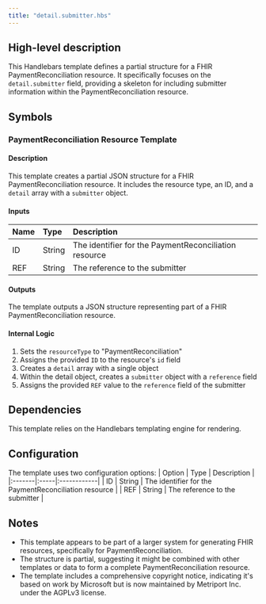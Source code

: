 ```yaml
---
title: "detail.submitter.hbs"
---
```


## High-level description
This Handlebars template defines a partial structure for a FHIR PaymentReconciliation resource. It specifically focuses on the `detail.submitter` field, providing a skeleton for including submitter information within the PaymentReconciliation resource.

## Symbols

### PaymentReconciliation Resource Template
#### Description
This template creates a partial JSON structure for a FHIR PaymentReconciliation resource. It includes the resource type, an ID, and a `detail` array with a `submitter` object.

#### Inputs
| Name | Type | Description |
|:-----|:-----|:------------|
| ID | String | The identifier for the PaymentReconciliation resource |
| REF | String | The reference to the submitter |

#### Outputs
The template outputs a JSON structure representing part of a FHIR PaymentReconciliation resource.

#### Internal Logic
1. Sets the `resourceType` to "PaymentReconciliation"
2. Assigns the provided `ID` to the resource's `id` field
3. Creates a `detail` array with a single object
4. Within the detail object, creates a `submitter` object with a `reference` field
5. Assigns the provided `REF` value to the `reference` field of the submitter

## Dependencies
This template relies on the Handlebars templating engine for rendering.

## Configuration
The template uses two configuration options:
| Option | Type | Description |
|:-------|:-----|:------------|
| ID | String | The identifier for the PaymentReconciliation resource |
| REF | String | The reference to the submitter |

## Notes
- This template appears to be part of a larger system for generating FHIR resources, specifically for PaymentReconciliation.
- The structure is partial, suggesting it might be combined with other templates or data to form a complete PaymentReconciliation resource.
- The template includes a comprehensive copyright notice, indicating it's based on work by Microsoft but is now maintained by Metriport Inc. under the AGPLv3 license.